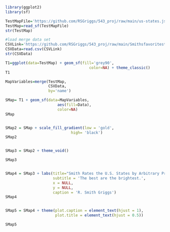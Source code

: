 ```r
library(ggplot2)
library(sf)
```

```r
TestMapFile='https://github.com/RSGriggs/543_proj/raw/main/us-states.json'
TestMap=read_sf(TestMapFile)
str(TestMap)
```

```r
#load merge data set 
CSVLink='https://github.com/RSGriggs/543_proj/raw/main/Smithsfavoritestates.csv'
CSVData=read.csv(CSVLink)
str(CSVData)
```

```r
T1=ggplot(data=TestMap) + geom_sf(fill='grey90',
                                     color=NA) + theme_classic()
T1
```

```r
MapVariables=merge(TestMap,
                   CSVData, 
                   by='name')

SMap= T1 + geom_sf(data=MapVariables,
                       aes(fill=Data),
                       color=NA)
SMap


SMap2 = SMap + scale_fill_gradient(low = 'gold',
                             high= 'black')
SMap2


SMap3 = SMap2 + theme_void()

SMap3


SMap4 = SMap3 + labs(title="Smith Rates the U.S. States by Arbitrary Preference.",
                     subtitle = 'The best are the brightest.',
                     x = NULL, 
                     y = NULL,
                     caption = 'R. Smith Griggs')
SMap4


SMap5 = SMap4 + theme(plot.caption = element_text(hjust = 1), 
                      plot.title = element_text(hjust = 0.5))

SMap5
```

